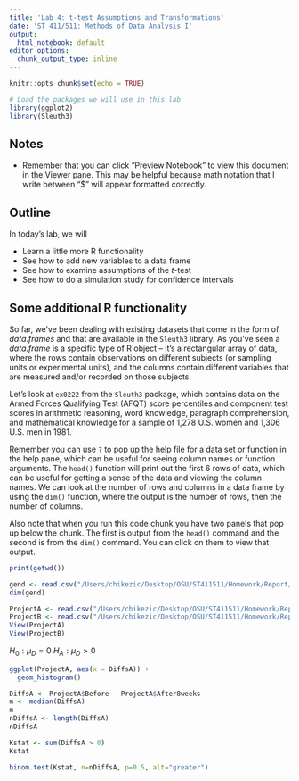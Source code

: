 ```yaml
---
title: 'Lab 4: t-test Assumptions and Transformations'
date: 'ST 411/511: Methods of Data Analysis I'
output:
  html_notebook: default
editor_options: 
  chunk_output_type: inline
---
```


```r
knitr::opts_chunk$set(echo = TRUE)

# Load the packages we will use in this lab
library(ggplot2)
library(Sleuth3)
```

## Notes

- Remember that you can click "Preview Notebook" to view this document in the Viewer pane. This may be helpful because math notation that I write between "$" will appear formatted correctly.

## Outline

In today's lab, we will 

- Learn a little more R functionality
- See how to add new variables to a data frame
- See how to examine assumptions of the $t$-test
- See how to do a simulation study for confidence intervals

## Some additional R functionality

So far, we've been dealing with existing datasets that come in the form of *data.frames* and that are available in the `Sleuth3` library. As you've seen a *data.frame* is a specific type of R object -- it's a rectangular array of data, where the rows contain observations on different subjects (or sampling units or experimental units), and the columns contain different variables that are measured and/or recorded on those subjects.

Let's look at `ex0222` from the `Sleuth3` package, which contains data on the Armed Forces Qualifying Test (AFQT) score percentiles and component test scores in arithmetic reasoning, word knowledge, paragraph comprehension, and mathematical knowledge for a sample of 1,278 U.S. women and 1,306 U.S. men in 1981.

Remember you can use `?` to pop up the help file for a data set or function in the help pane, which can be useful for seeing column names or function arguments. The `head()` function will print out the first 6 rows of data, which can be useful for getting a sense of the data and viewing the column names. We can look at the number of rows and columns in a data frame by using the `dim()` function, where the output is the number of rows, then the number of columns.

Also note that when you run this code chunk you have two panels that pop up below the chunk. The first is output from the `head()` command and the second is from the `dim()` command. You can click on them to view that output.

```r
print(getwd())
```

```r
gend <- read.csv("/Users/chikezic/Desktop/OSU/ST411511/Homework/Report/gen_data.csv")
dim(gend)
```

```r
ProjectA <- read.csv("/Users/chikezic/Desktop/OSU/ST411511/Homework/Report/Cholesterol_projectA.csv")
ProjectB <- read.csv("/Users/chikezic/Desktop/OSU/ST411511/Homework/Report/Cholesterol_projectB.csv")
View(ProjectA)
View(ProjectB)
```

$H_0: \mu_D = 0$
$H_A: \mu_D > 0$


```r
ggplot(ProjectA, aes(x = DiffsA)) +
  geom_histogram() 
```


```r
DiffsA <- ProjectA$Before - ProjectA$After8weeks
m <- median(DiffsA)
m
nDiffsA <- length(DiffsA)
nDiffsA

Kstat <- sum(DiffsA > 0)
Kstat
```
```r
binom.test(Kstat, n=nDiffsA, p=0.5, alt="greater")
```

